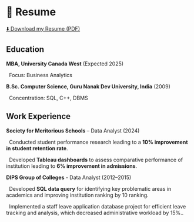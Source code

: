 



# 📄 Resume


[⬇️ Download my Resume (PDF)](download/resume.pdf)



## Education

 **MBA, University Canada West** (Expected 2025)  

&nbsp; Focus: Business Analytics  



**B.Sc. Computer Science, Guru Nanak Dev University, India** (2009)  

&nbsp; Concentration: SQL, C++, DBMS  



## Work Experience

**Society for Meritorious Schools** – Data Analyst (2024)  

&nbsp; Conducted student performance research leading to a **10% improvement in student retention rate**.  

&nbsp; Developed **Tableau dashboards** to assess comparative performance of institution leading to **6% improvement in admissions**.  



**DIPS Group of Colleges** - Data Analyst (2012–2015)  

&nbsp; Developed **SQL data query** for identifying key problematic areas in academics and improving institution ranking by 10 ranking.  

&nbsp; Implemented a staff leave application database project for efficient leave tracking and analysis, which decreased administrative workload by 15%..  

